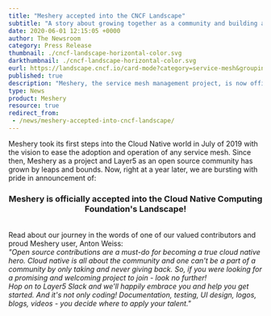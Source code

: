 ```yaml
---
title: "Meshery accepted into the CNCF Landscape"
subtitle: "A story about growing together as a community and building a project that matters"
date: 2020-06-01 12:15:05 +0000
author: The Newsroom
category: Press Release
thumbnail: ./cncf-landscape-horizontal-color.svg
darkthumbnail: ./cncf-landscape-horizontal-color.svg
eurl: https://landscape.cncf.io/card-mode?category=service-mesh&grouping=category&selected=meshery
published: true
description: "Meshery, the service mesh management project, is now officially part of the Cloud Native Computing Foundation's Landscape. Explore our community's journey and growth in contributing to the cloud-native ecosystem."
type: News
product: Meshery
resource: true
redirect_from:
 - /news/meshery-accepted-into-cncf-landscape/
---
```



<NewsWrapper>

Meshery took its first steps into the Cloud Native world in July of 2019 with the vision to ease the adoption and operation of any service mesh. Since then, Meshery as a project and Layer5 as an open source community has grown by leaps and bounds. Now, right at a year later, we are bursting with pride in announcement of:

<h3 align="center">Meshery is officially accepted into the Cloud Native Computing Foundation's Landscape!</h3>

<br/>
Read about our journey in the words of one of our valued contributors and proud Meshery user, Anton Weiss: <br/>
<i>
"Open source contributions are a must-do for becoming a true cloud native hero. Cloud native is all about the community and one can't be a part of a community by only taking and never giving back. So, if you were looking for a promising and welcoming project to join - look no further! <br/> Hop on to Layer5 Slack and we'll happily embrace you and help you get started. And it's not only coding! Documentation, testing, UI design, logos, blogs, videos - you decide where to apply your talent."
</i>
<br/>

</NewsWrapper>
